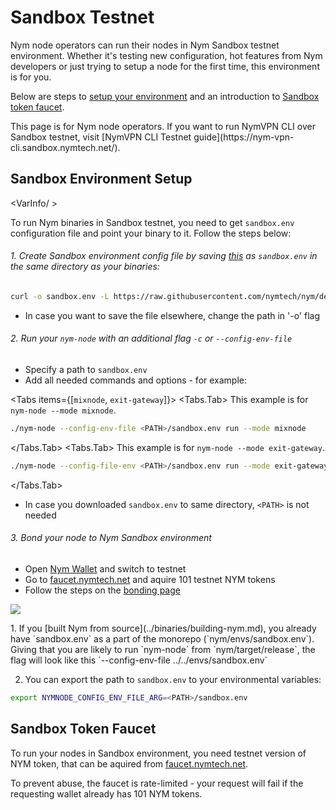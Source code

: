 
# Sandbox Testnet

Nym node operators can run their nodes in Nym Sandbox testnet environment. Whether it's testing new configuration, hot features from Nym developers or just trying to setup a node for the first time, this environment is for you.

Below are steps to [setup your environment](#sandbox-environment-setup) and an introduction to [Sandbox token faucet](#sandbox-token-faucet).

<Callout type="info" emoji="ℹ️">
This page is for Nym node operators. If you want to run NymVPN CLI over Sandbox testnet, visit [NymVPN CLI Testnet guide](https://nym-vpn-cli.sandbox.nymtech.net/).
</Callout>

## Sandbox Environment Setup

<VarInfo/ >

To run Nym binaries in Sandbox testnet, you need to get `sandbox.env` configuration file and point your binary to it. Follow the steps below:

<Steps>

###### 1. Create Sandbox environment config file by saving [this](https://raw.githubusercontent.com/nymtech/nym/develop/envs/sandbox.env) as `sandbox.env` in the same directory as your binaries:
```sh
curl -o sandbox.env -L https://raw.githubusercontent.com/nymtech/nym/develop/envs/sandbox.env
```
- In case you want to save the file elsewhere, change the path in '-o' flag

###### 2. Run your `nym-node` with an additional flag `-c` or `--config-env-file`
- Specify a path to `sandbox.env`
- Add all needed commands and options - for example:

<Tabs items={[<code>mixnode</code>, <code>exit-gateway</code>]}>
  <Tabs.Tab>
  This example is for `nym-node --mode mixnode`.
  ```sh
  ./nym-node --config-env-file <PATH>/sandbox.env run --mode mixnode
  ```
  </Tabs.Tab>
  <Tabs.Tab>
  This example is for `nym-node --mode exit-gateway`.
  ```sh
  ./nym-node --config-file-env <PATH>/sandbox.env run --mode exit-gateway --id <ID> --public-ips "$(curl -4 https://ifconfig.me)" --hostname "<HOSTNAME>" --http-bind-address 0.0.0.0:8080 --mixnet-bind-address 0.0.0.0:1789 true --location <CLOCATION>
  ```
  </Tabs.Tab>
</Tabs>
- In case you downloaded `sandbox.env` to same directory, `<PATH>` is not needed

###### 3. Bond your node to Nym Sandbox environment
- Open [Nym Wallet](https://nymtech.net/download/wallet) and switch to testnet
- Go to [faucet.nymtech.net](https://faucet.nymtech.net) and aquire 101 testnet NYM tokens
- Follow the steps on the [bonding page](nodes/nym-node/bonding.mdx)

![](/images/operators/sandbox.png)

</Steps>

<Callout>
1. If you [built Nym from source](../binaries/building-nym.md), you already have `sandbox.env` as a part of the monorepo (`nym/envs/sandbox.env`). Giving that you are likely to run `nym-node` from `nym/target/release`, the flag will look like this `--config-env-file ../../envs/sandbox.env`

2. You can export the path to `sandbox.env` to your environmental variables:
```sh
export NYMNODE_CONFIG_ENV_FILE_ARG=<PATH>/sandbox.env
```
</Callout>

## Sandbox Token Faucet

To run your nodes in Sandbox environment, you need testnet version of NYM token, that can be aquired from [faucet.nymtech.net](https://faucet.nymtech.net).

To prevent abuse, the faucet is rate-limited - your request will fail if the requesting wallet already has 101 NYM tokens.
